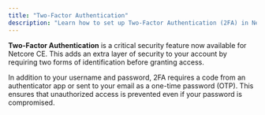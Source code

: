 ```yaml
---
title: "Two-Factor Authentication"
description: "Learn how to set up Two-Factor Authentication (2FA) in Netcore Unbxd for secure app-based login."
---
```


**Two-Factor Authentication** is a critical security feature now available for Netcore CE. This adds an extra layer of security to your account by requiring two forms of identification before granting access.

In addition to your username and password, 2FA requires a code from an authenticator app or sent to your email as a one-time password (OTP). This ensures that unauthorized access is prevented even if your password is compromised.